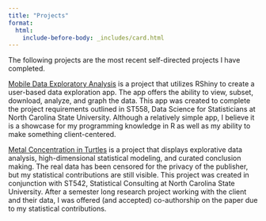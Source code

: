 ```yaml
---
title: "Projects"
format:
  html:
    include-before-body: _includes/card.html
---
```



The following projects are the most recent self-directed projects I have completed. 

[Mobile Data Exploratory Analysis](mobiledata.html) is a project that utilizes RShiny to create a user-based data exploration app. The app offers the ability to view, subset, download, analyze, and graph the data. This app was created to complete the project requirements outlined in ST558, Data Science for Statisticians at North Carolina State University. Although a relatively simple app, I believe it is a showcase for my programming knowledge in R as well as my ability to make something client-centered.

[Metal Concentration in Turtles](turtles.html) is a project that displays explorative data analysis, high-dimensional statistical modeling, and curated conclusion making. The real data has been censored for the privacy of the publisher, but my statistical contributions are still visible. This project was created in conjunction with ST542, Statistical Consulting at North Carolina State University. After a semester long research project working with the client and their data, I was offered (and accepted) co-authorship on the paper due to my statistical contributions.